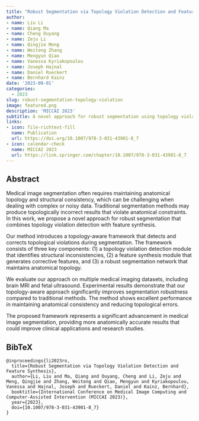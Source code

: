 ```yaml
---
title: "Robust Segmentation via Topology Violation Detection and Feature Synthesis"
author: 
- name: Liu Li
- name: Qiang Ma
- name: Cheng Ouyang
- name: Zeju Li
- name: Qingjie Meng
- name: Weitong Zhang
- name: Mengyun Qiao
- name: Vanessa Kyriakopoulou
- name: Joseph Hajnal
- name: Daniel Rueckert
- name: Bernhard Kainz
date: '2023-09-01'
categories:
  - 2023
slug: robust-segmentation-topology-violation
image: featured.png
description: 'MICCAI 2023'
subtitle: A novel approach for robust segmentation using topology violation detection and feature synthesis.
links:
- icon: file-richtext-fill
  name: Publication
  url: https://doi.org/10.1007/978-3-031-43901-8_7
- icon: calendar-check
  name: MICCAI 2023
  url: https://link.springer.com/chapter/10.1007/978-3-031-43901-8_7
---
```


## Abstract

Medical image segmentation often requires maintaining anatomical topology and structural consistency, which can be challenging when dealing with complex or noisy data. Traditional segmentation methods may produce topologically incorrect results that violate anatomical constraints. In this work, we propose a novel approach for robust segmentation that combines topology violation detection with feature synthesis.

Our method introduces a topology-aware framework that detects and corrects topological violations during segmentation. The framework consists of three key components: (1) a topology violation detection module that identifies structural inconsistencies, (2) a feature synthesis module that generates corrective features, and (3) a robust segmentation network that maintains anatomical topology.

We evaluate our approach on multiple medical imaging datasets, including brain MRI and fetal ultrasound. Experimental results demonstrate that our topology-aware approach significantly improves segmentation robustness compared to traditional methods. The method shows excellent performance in maintaining anatomical consistency and reducing topological errors.

The proposed framework represents a significant advancement in medical image segmentation, providing more anatomically accurate results that could improve clinical applications and research studies.

## BibTeX

```{=html}
<pre class="quarto-appendix-bibtex" data-clipboard-text="@inproceedings{li2023ro,
  title={Robust Segmentation via Topology Violation Detection and Feature Synthesis},
  author={Li, Liu and Ma, Qiang and Ouyang, Cheng and Li, Zeju and Meng, Qingjie and Zhang, Weitong and Qiao, Mengyun and Kyriakopoulou, Vanessa and Hajnal, Joseph and Rueckert, Daniel and Kainz, Bernhard},
  booktitle={International Conference on Medical Image Computing and Computer-Assisted Intervention (MICCAI 2023)},
  year={2023},
  doi={10.1007/978-3-031-43901-8_7}
}"><code>@inproceedings{li2023ro,
  title={Robust Segmentation via Topology Violation Detection and Feature Synthesis},
  author={Li, Liu and Ma, Qiang and Ouyang, Cheng and Li, Zeju and Meng, Qingjie and Zhang, Weitong and Qiao, Mengyun and Kyriakopoulou, Vanessa and Hajnal, Joseph and Rueckert, Daniel and Kainz, Bernhard},
  booktitle={International Conference on Medical Image Computing and Computer-Assisted Intervention (MICCAI 2023)},
  year={2023},
  doi={10.1007/978-3-031-43901-8_7}
}</code></pre>
``` 